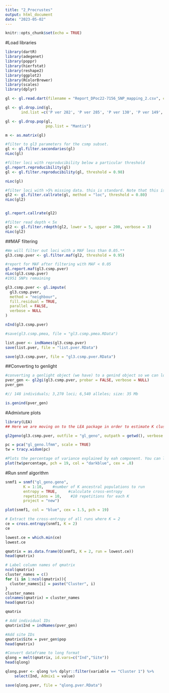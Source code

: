 ```yaml
---
title: "2_Procrustes"
output: html_document
date: "2023-05-02"
---
```


```r
knitr::opts_chunk$set(echo = TRUE)
```

#Load libraries
```r
library(dartR)
library(adegenet)
library(poppr)
library(hierfstat)
library(reshape2)
library(ggplot2)
library(RColorBrewer)
library(scales)
library(dplyr)
```


```r
gl <- gl.read.dart(filename = "Report_DPoc22-7156_SNP_mapping_2.csv", covfilename = "Pver_CSMPonly_LIMS.csv")

gl <- gl.drop.ind(gl, 
       ind.list =c('P ver 282', 'P ver 285', 'P ver 130', 'P ver 149', 'P ver 126'))

gl <- gl.drop.pop(gl, 
                  pop.list = "Mantis")

m <- as.matrix(gl)
```



```r
#filter to gl3 parameters for the csmp subset. 
gl <- gl.filter.secondaries(gl)
nLoc(gl)

#filter loci with reproducibility below a particular threshold
gl.report.reproducibility(gl)
gl <- gl.filter.reproducibility(gl, threshold = 0.98)

nLoc(gl)

#filter loci with >5% missing data. this is standard. Note that this is different call rate filter to the regional based on we are only looking at Coral Sea here 
gl2 <- gl.filter.callrate(gl, method = "loc", threshold = 0.80)
nLoc(gl2)


gl.report.callrate(gl2)

#filter read depth < 5x
gl2 <- gl.filter.rdepth(gl2, lower = 5, upper = 200, verbose = 3)
nLoc(gl2)

```

##MAF filtering 
```r
#We will filter out loci with a MAF less than 0.05.**
gl3.csmp.pver <- gl.filter.maf(gl2, threshold = 0.95) 

#report for MAF after filtering with MAF < 0.05 
gl.report.maf(gl3.csmp.pver)
nLoc(gl3.csmp.pver)
#1951 SNPs remaining 

gl3.csmp.pver <- gl.impute(
  gl3.csmp.pver,
  method = "neighbour",
  fill.residual = TRUE,
  parallel = FALSE,
  verbose = NULL
)

nInd(gl3.csmp.pver)

#save(gl3.csmp.pmea, file = "gl3.csmp.pmea.RData")

list.pver <- indNames(gl3.csmp.pver)
save(list.pver, file = "list.pver.RData")

save(gl3.csmp.pver, file = "gl3.csmp.pver.RData")
```



##Converting to genlight 
```r
#converting a genlight object (we have) to a genind object so we can look at genetic data at an individual data using adegenet package. 
pver_gen <- gl2gi(gl3.csmp.pver, probar = FALSE, verbose = NULL)
pver_gen

#// 148 individuals; 3,270 loci; 6,540 alleles; size: 35 Mb

is.genind(pver_gen)
```

#Admixture plots 
```r
library(LEA)
## Here we are moving on to the LEA package in order to estimate K clusters and create admixture plots 
```

```r
gl2geno(gl3.csmp.pver, outfile = "gl_geno", outpath = getwd(), verbose = NULL)
```

```r
pc = pca("gl_geno.lfmm", scale = TRUE)
tw = tracy.widom(pc)

#Plots the percentage of variance explained by eah component. You can look at the 'elbow' to inform the number of genetic clusers. It looks like ours is between 3-5.
plot(tw$percentage, pch = 19, col = "darkblue", cex = .8)
```


#Run snmf algorithm
```r
snmf1 = snmf("gl_geno.geno",
        K = 1:10,    #number of K ancestral populations to run
        entropy = TRUE,     #calculate cross-entropy
        repetitions = 10,    #10 repetitions for each K
        project = "new")

plot(snmf1, col = "blue", cex = 1.5, pch = 19)
```


```r
# Extract the cross-entropy of all runs where K = 2
ce = cross.entropy(snmf1, K = 2)
ce

lowest.ce = which.min(ce)
lowest.ce
```

```r
qmatrix = as.data.frame(Q(snmf1, K = 2, run = lowest.ce))
head(qmatrix)

# Label column names of qmatrix
ncol(qmatrix)
cluster_names = c()
for (i in 1:ncol(qmatrix)){
  cluster_names[i] = paste("Cluster", i)
}
cluster_names
colnames(qmatrix) = cluster_names
head(qmatrix)

qmatrix
```


```r
# Add individual IDs
qmatrix$Ind = indNames(pver_gen)

#Add site IDs
qmatrix$Site = pver_gen$pop
head(qmatrix)

#Convert dataframe to long format
qlong = melt(qmatrix, id.vars=c("Ind","Site"))
head(qlong)

qlong.pver <- qlong %>% dplyr::filter(variable == "Cluster 1") %>% 
    select(Ind, Admix1 = value)

save(qlong.pver, file = "qlong.pver.RData")
```